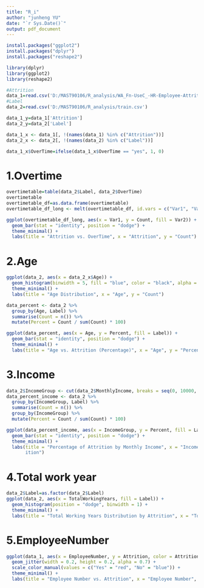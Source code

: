 ```yaml
---
title: "R_i"
author: "junheng YU"
date: "`r Sys.Date()`"
output: pdf_document
---
```



```r
install.packages("ggplot2")
install.packages("dplyr")
install.packages("reshape2")
```

```R
library(dplyr)
library(ggplot2)
library(reshape2)

```

```r
#Attrition
data_1=read.csv('D:/MAST90106/R_analysis/WA_Fn-UseC_-HR-Employee-Attrition.csv')
#Label
data_2=read.csv('D:/MAST90106/R_analysis/train.csv')
```

```r
data_1_y=data_1['Attrition']
data_2_y=data_2['Label']

data_1_x <- data_1[, !(names(data_1) %in% c("Attrition"))]
data_2_x <- data_2[, !(names(data_2) %in% c("Label"))]
```


```R
data_1_x$OverTime=ifelse(data_1_x$OverTime == "yes", 1, 0)
```

# 1.Overtime
```R
overtimetable=table(data_2$Label, data_2$OverTime)
overtimetable
overtimetable_df=as.data.frame(overtimetable)
overtimetable_df_long <- melt(overtimetable_df, id.vars = c("Var1", "Var2"), value.name = "Count")

ggplot(overtimetable_df_long, aes(x = Var1, y = Count, fill = Var2)) +
  geom_bar(stat = "identity", position = "dodge") +
  theme_minimal() +
  labs(title = "Attrition vs. OverTime", x = "Attrition", y = "Count")
```


# 2.Age
```R
ggplot(data_2, aes(x = data_2_x$Age)) +
  geom_histogram(binwidth = 5, fill = "blue", color = "black", alpha = 0.7) +
  theme_minimal() +
  labs(title = "Age Distribution", x = "Age", y = "Count")
```

```R
data_percent <- data_2 %>%
  group_by(Age, Label) %>%
  summarise(Count = n()) %>%
  mutate(Percent = Count / sum(Count) * 100)

ggplot(data_percent, aes(x = Age, y = Percent, fill = Label)) +
  geom_bar(stat = "identity", position = "dodge") +
  theme_minimal() +
  labs(title = "Age vs. Attrition (Percentage)", x = "Age", y = "Percentage", fill = "Attrition")

```
# 3.Income
```R
data_2$IncomeGroup <- cut(data_2$MonthlyIncome, breaks = seq(0, 10000, by = 2000), include.lowest = TRUE)
data_percent_income <- data_2 %>%
  group_by(IncomeGroup, Label) %>%
  summarise(Count = n()) %>%
  group_by(IncomeGroup) %>%
  mutate(Percent = Count / sum(Count) * 100)

ggplot(data_percent_income, aes(x = IncomeGroup, y = Percent, fill = Label)) +
  geom_bar(stat = "identity", position = "dodge") +
  theme_minimal() +
  labs(title = "Percentage of Attrition by Monthly Income", x = "Income Group", y = "Percentage", fill = "Attr
       ition")
```
# 4.Total work year
```R
data_2$Label=as.factor(data_2$Label)
ggplot(data_2, aes(x = TotalWorkingYears, fill = Label)) +
  geom_histogram(position = "dodge", binwidth = 1) +
  theme_minimal() +
  labs(title = "Total Working Years Distribution by Attrition", x = "Total Working Years", y = "Count", fill = "Attrition")
```
# 5.EmployeeNumber

```R

ggplot(data_1, aes(x = EmployeeNumber, y = Attrition, color = Attrition)) +
  geom_jitter(width = 0.2, height = 0.2, alpha = 0.7) +  
  scale_color_manual(values = c("Yes" = "red", "No" = "blue")) + 
  theme_minimal() +
  labs(title = "Employee Number vs. Attrition", x = "Employee Number", y = "Attrition")
```


